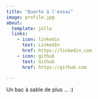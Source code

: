```yaml
---
title: "Quarto à l'essai"
image: profile.jpg
about:
  template: jolla
  links:
    - icon: linkedin
      text: LinkedIn
      href: https://linkedin.com
    - icon: github
      text: Github
      href: https://github.com
      
---
```


Un bac à sable de plus ... :)

